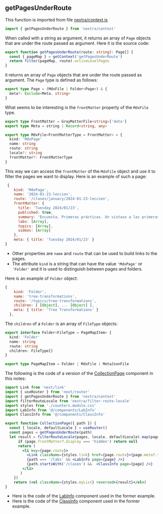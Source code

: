 ## getPagesUnderRoute

This function is imported from file [nextra/context.js](https://github.com/shuding/nextra/blob/29086aa11874dcf2701b99a2fe4db512de83f8de/packages/nextra/src/context.ts#L87)

```js
import { getPagesUnderRoute } from 'nextra/context'
```

When called with a string as argument, it returns an array of `Page` objects that are under the route passed as argument. Here it is the source code:


```ts
export function getPagesUnderRoute(route: string): Page[] {
  const { pageMap } = getContext('getPagesUnderRoute')
  return filter(pageMap, route).activeLevelPages
}
```

it returns an array of `Page` objects that are under the route passed as argument. The `Page` type is defined as follows:


```ts
export type Page = (MdxFile | Folder<Page>) & {
  meta?: Exclude<Meta, string>
}
```

What seems to be interesting is the `frontMatter` property of the `MdxFile` type. 


```ts
export type FrontMatter = GrayMatterFile<string>['data']
export type Meta = string | Record<string, any>

export type MdxFile<FrontMatterType = FrontMatter> = {
  kind: 'MdxPage'
  name: string
  route: string
  locale?: string
  frontMatter?: FrontMatterType
}
```

This way we can access the `frontMatter` of the `MdxFile` object and use it to filter the pages we want to display. Here is an example of such a page:

```js
 {
    kind: 'MdxPage',
    name: '2024-01-23-leccion',
    route: '/clases/january/2024-01-23-leccion',
    frontMatter: {
      title: 'Tuesday 2024/01/23',
      published: true,
      summary: 'Encuesta. Primeras prácticas. Un vistazo a las primeras etapas de un compilador: análisis léxico',
      labs: [Array],
      topics: [Array],
      videos: [Array]
    },
    meta: { title: 'Tuesday 2024/01/23' }
}
```

- Other properties are `name` and `route` that can be used to build links to the pages.
- The attribute `kind` is a string that can have the value `'MdxPage'` or `'Folder'` and it is used to distinguish between pages and folders.

Here is an example of `Folder` object:

```js
{
    kind: 'Folder',
    name: 'tree-transformations',
    route: '/topics/tree-transformations',
    children: [ [Object], ... [Object] ],
    meta: { title: 'Tree Transformations' }
  },
```
The `children` of a `Folder` is an array of `FileType` objects:

```ts
export interface Folder<FileType = PageMapItem> {
  kind: 'Folder'
  name: string
  route: string
  children: FileType[]
}

export type PageMapItem = Folder | MdxFile | MetaJsonFile
```

The following is the code of a version of the [CollectionPage](https://github.com/ULL-ESIT-PL-2324/pl-nextra/blob/main/components/collectionPage.jsx) component in this notes:

```jsx
import Link from 'next/link'
import { useRouter } from 'next/router'
import { getPagesUnderRoute } from 'nextra/context'
import filterRouteLocale from 'nextra/filter-route-locale'
import styles from './counters.module.css'
import LabInfo from '@/components/LabInfo'
import ClassInfo from '@/components/ClassInfo'

export function CollectionPage({ path }) {
  const { locale, defaultLocale } = useRouter()
  const pages = getPagesUnderRoute(path)
  let result = filterRouteLocale(pages, locale, defaultLocale).map(page => {
      if (page.frontMatter?.display === 'hidden') return null
      return (
        <li key={page.route}>
          <Link className={styles.link} href={page.route}>{page.meta?.title || page.frontMatter?.title || page?.name}</Link>
          {path === '/labs' && <LabInfo page={page} />} 
          {path.startsWith('/clases') &&  <ClassInfo page={page} />} 
        </li>
       )
    })
    return (<ol className={styles.myList} reversed>{result}</ol>)
}
```

- Here is the code of the [LabInfo](https://github.com/crguezl/pl-nextra/blob/main/components/LabInfo.jsx) component used in the former example.
- Here is the code of the [ClassInfo](https://github.com/crguezl/pl-nextra/blob/main/components/ClassInfo.jsx) component used in the former example.